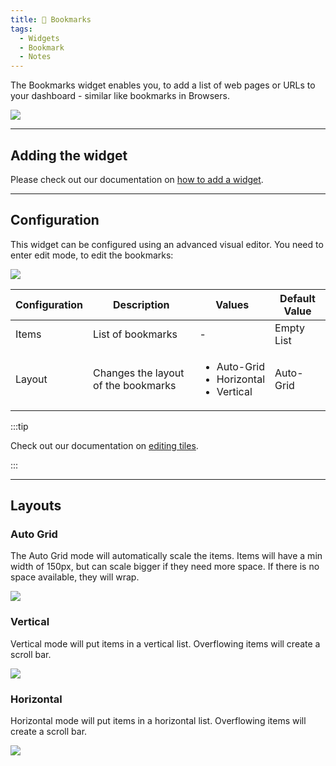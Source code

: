 ```yaml
---
title: 📕 Bookmarks
tags:
  - Widgets
  - Bookmark
  - Notes
---
```


The Bookmarks widget enables you, to add a list of web pages or URLs to your dashboard - similar like bookmarks in Browsers.

![](./widget-example.webp)

---

## Adding the widget
Please check out our documentation on [how to add a widget](/docs/introduction/after-the-installation#adding-widgets).

---

## Configuration
This widget can be configured using an advanced visual editor.
You need to enter edit mode, to edit the bookmarks:

![](./widget-configuration.webp)

| Configuration         | Description | Values | Default Value |
| --------------------- | ----------- | ------ | ------------- |
| Items | List of bookmarks | - | Empty List |
| Layout | Changes the layout of the bookmarks | <ul><li>Auto-Grid</li><li>Horizontal</li><li>Vertical</li></ul> | Auto-Grid |

:::tip

Check out our documentation on [editing tiles](/docs/introduction/after-the-installation#organizing-and-re-arranging-your-dashboard).

:::

---

## Layouts
### Auto Grid
The Auto Grid mode will automatically scale the items.
Items will have a min width of 150px, but can scale bigger if they need more space.
If there is no space available, they will wrap.

![](./widget-auto-grid.webp)

### Vertical
Vertical mode will put items in a vertical list. Overflowing items will create a scroll bar.

![](./widget-example.webp)

### Horizontal
Horizontal mode will put items in a horizontal list. Overflowing items will create a scroll bar.

![](./widget-horizontal.webp)

